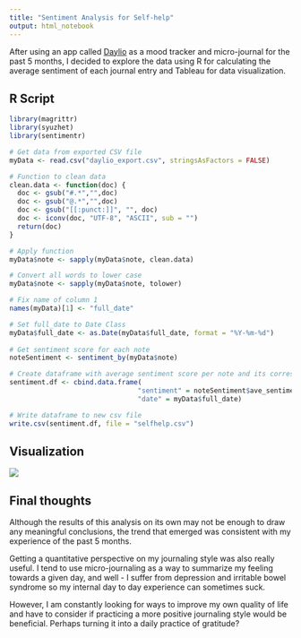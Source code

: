---
title: "Sentiment Analysis for Self-help"
output: html_notebook
---
After using an app called [Daylio](https://daylio.webflow.io/) as a mood tracker and micro-journal for the past 5 months, I decided to explore the data using R for calculating the average sentiment of each journal entry and Tableau for data visualization.

## R Script
```{r}
library(magrittr)
library(syuzhet)
library(sentimentr)

# Get data from exported CSV file
myData <- read.csv("daylio_export.csv", stringsAsFactors = FALSE)

# Function to clean data 
clean.data <- function(doc) {
  doc <- gsub("#.*","",doc)
  doc <- gsub("@.*","",doc)
  doc <- gsub("[[:punct:]]", "", doc)
  doc <- iconv(doc, "UTF-8", "ASCII", sub = "")
  return(doc)
}

# Apply function
myData$note <- sapply(myData$note, clean.data)

# Convert all words to lower case
myData$note <- sapply(myData$note, tolower)

# Fix name of column 1
names(myData)[1] <- "full_date"

# Set full_date to Date Class
myData$full_date <- as.Date(myData$full_date, format = "%Y-%m-%d")
          
# Get sentiment score for each note
noteSentiment <- sentiment_by(myData$note) 

# Create dataframe with average sentiment score per note and its corresponding date
sentiment.df <- cbind.data.frame(
                                "sentiment" = noteSentiment$ave_sentiment,
                                "date" = myData$full_date)

# Write dataframe to new csv file 
write.csv(sentiment.df, file = "selfhelp.csv")

```

## Visualization 
![](avgdailysentiment.jpg)

## Final thoughts 
Although the results of this analysis on its own may not be enough to draw any meaningful conclusions, the trend that emerged was consistent with my experience of the past 5 months.

Getting a quantitative perspective on my journaling style was also really useful. I tend to use micro-journaling as a way to summarize my feeling towards a given day, and well - I suffer from depression and irritable bowel syndrome so my internal day to day experience can sometimes suck.

However, I am constantly looking for ways to improve my own quality of life and have to consider if practicing a more positive journaling style would be beneficial. Perhaps turning it into a daily practice of gratitude?
